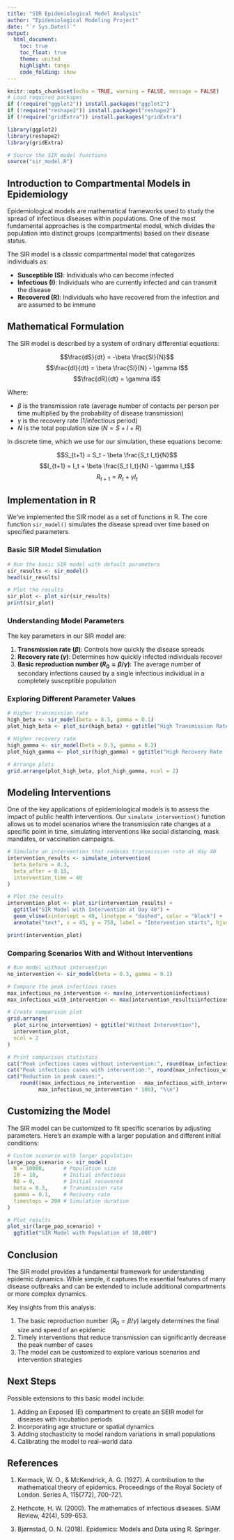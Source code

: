 ---
title: "SIR Epidemiological Model Analysis"
author: "Epidemiological Modeling Project"
date: "`r Sys.Date()`"
output: 
  html_document:
    toc: true
    toc_float: true
    theme: united
    highlight: tango
    code_folding: show
---

```{r setup, include=FALSE}
knitr::opts_chunk$set(echo = TRUE, warning = FALSE, message = FALSE)
# Load required packages
if (!require("ggplot2")) install.packages("ggplot2")
if (!require("reshape2")) install.packages("reshape2")
if (!require("gridExtra")) install.packages("gridExtra")

library(ggplot2)
library(reshape2)
library(gridExtra)

# Source the SIR model functions
source("sir_model.R")
```

## Introduction to Compartmental Models in Epidemiology

Epidemiological models are mathematical frameworks used to study the spread of infectious diseases within populations. One of the most fundamental approaches is the compartmental model, which divides the population into distinct groups (compartments) based on their disease status.

The SIR model is a classic compartmental model that categorizes individuals as:

- **Susceptible (S)**: Individuals who can become infected
- **Infectious (I)**: Individuals who are currently infected and can transmit the disease
- **Recovered (R)**: Individuals who have recovered from the infection and are assumed to be immune

## Mathematical Formulation

The SIR model is described by a system of ordinary differential equations:

$$\frac{dS}{dt} = -\beta \frac{SI}{N}$$
$$\frac{dI}{dt} = \beta \frac{SI}{N} - \gamma I$$
$$\frac{dR}{dt} = \gamma I$$

Where:

- $\beta$ is the transmission rate (average number of contacts per person per time multiplied by the probability of disease transmission)
- $\gamma$ is the recovery rate (1/infectious period)
- $N$ is the total population size ($N = S + I + R$)

In discrete time, which we use for our simulation, these equations become:

$$S_{t+1} = S_t - \beta \frac{S_t I_t}{N}$$
$$I_{t+1} = I_t + \beta \frac{S_t I_t}{N} - \gamma I_t$$
$$R_{t+1} = R_t + \gamma I_t$$

## Implementation in R

We've implemented the SIR model as a set of functions in R. The core function `sir_model()` simulates the disease spread over time based on specified parameters.

### Basic SIR Model Simulation

```{r basic_sir}
# Run the basic SIR model with default parameters
sir_results <- sir_model()
head(sir_results)

# Plot the results
sir_plot <- plot_sir(sir_results)
print(sir_plot)
```

### Understanding Model Parameters

The key parameters in our SIR model are:

1. **Transmission rate ($\beta$)**: Controls how quickly the disease spreads
2. **Recovery rate ($\gamma$)**: Determines how quickly infected individuals recover
3. **Basic reproduction number ($R_0 = \beta/\gamma$)**: The average number of secondary infections caused by a single infectious individual in a completely susceptible population

### Exploring Different Parameter Values

```{r parameter_exploration}
# Higher transmission rate
high_beta <- sir_model(beta = 0.5, gamma = 0.1)
plot_high_beta <- plot_sir(high_beta) + ggtitle("High Transmission Rate (β = 0.5)")

# Higher recovery rate
high_gamma <- sir_model(beta = 0.3, gamma = 0.2)
plot_high_gamma <- plot_sir(high_gamma) + ggtitle("High Recovery Rate (γ = 0.2)")

# Arrange plots
grid.arrange(plot_high_beta, plot_high_gamma, ncol = 2)
```

## Modeling Interventions

One of the key applications of epidemiological models is to assess the impact of public health interventions. Our `simulate_intervention()` function allows us to model scenarios where the transmission rate changes at a specific point in time, simulating interventions like social distancing, mask mandates, or vaccination campaigns.

```{r interventions}
# Simulate an intervention that reduces transmission rate at day 40
intervention_results <- simulate_intervention(
  beta_before = 0.3,
  beta_after = 0.15,
  intervention_time = 40
)

# Plot the results
intervention_plot <- plot_sir(intervention_results) + 
  ggtitle("SIR Model with Intervention at Day 40") +
  geom_vline(xintercept = 40, linetype = "dashed", color = "black") +
  annotate("text", x = 45, y = 750, label = "Intervention starts", hjust = 0)

print(intervention_plot)
```

### Comparing Scenarios With and Without Interventions

```{r comparison}
# Run model without intervention
no_intervention <- sir_model(beta = 0.3, gamma = 0.1)

# Compare the peak infectious cases
max_infectious_no_intervention <- max(no_intervention$infectious)
max_infectious_with_intervention <- max(intervention_results$infectious)

# Create comparison plot
grid.arrange(
  plot_sir(no_intervention) + ggtitle("Without Intervention"),
  intervention_plot,
  ncol = 2
)

# Print comparison statistics
cat("Peak infectious cases without intervention:", round(max_infectious_no_intervention), "\n")
cat("Peak infectious cases with intervention:", round(max_infectious_with_intervention), "\n")
cat("Reduction in peak cases:", 
    round((max_infectious_no_intervention - max_infectious_with_intervention) / 
          max_infectious_no_intervention * 100), "%\n")
```

## Customizing the Model

The SIR model can be customized to fit specific scenarios by adjusting parameters. Here's an example with a larger population and different initial conditions:

```{r custom_scenario}
# Custom scenario with larger population
large_pop_scenario <- sir_model(
  N = 10000,      # Population size
  I0 = 10,        # Initial infectious
  R0 = 0,         # Initial recovered
  beta = 0.3,     # Transmission rate
  gamma = 0.1,    # Recovery rate
  timesteps = 200 # Simulation duration
)

# Plot results
plot_sir(large_pop_scenario) + 
  ggtitle("SIR Model with Population of 10,000")
```

## Conclusion

The SIR model provides a fundamental framework for understanding epidemic dynamics. While simple, it captures the essential features of many disease outbreaks and can be extended to include additional compartments or more complex dynamics.

Key insights from this analysis:

1. The basic reproduction number ($R_0 = \beta/\gamma$) largely determines the final size and speed of an epidemic
2. Timely interventions that reduce transmission can significantly decrease the peak number of cases
3. The model can be customized to explore various scenarios and intervention strategies

## Next Steps

Possible extensions to this basic model include:

1. Adding an Exposed (E) compartment to create an SEIR model for diseases with incubation periods
2. Incorporating age structure or spatial dynamics
3. Adding stochasticity to model random variations in small populations
4. Calibrating the model to real-world data

## References

1. Kermack, W. O., & McKendrick, A. G. (1927). A contribution to the mathematical theory of epidemics. Proceedings of the Royal Society of London. Series A, 115(772), 700-721.

2. Hethcote, H. W. (2000). The mathematics of infectious diseases. SIAM Review, 42(4), 599-653.

3. Bjørnstad, O. N. (2018). Epidemics: Models and Data using R. Springer.